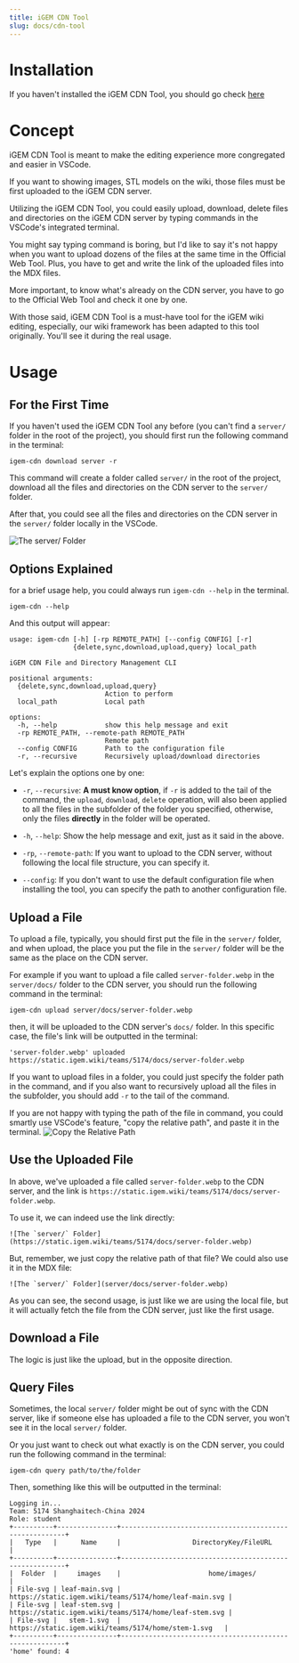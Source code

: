```yaml
---
title: iGEM CDN Tool
slug: docs/cdn-tool
---
```


# Installation

If you haven't installed the iGEM CDN Tool, you should go check [here](/docs/environment/#step-5-cdn-tool)

# Concept

iGEM CDN Tool is meant to make the editing experience more congregated and easier in VSCode.

If you want to showing images, STL models on the wiki, those files must be first uploaded to the iGEM CDN server.

Utilizing the iGEM CDN Tool, you could easily upload, download, delete files and directories on the iGEM CDN server by typing commands in the VSCode's integrated terminal.

You might say typing command is boring, but I'd like to say it's not happy when you want to upload dozens of the files at the same time in the Official Web Tool.
Plus, you have to get and write the link of the uploaded files into the MDX files. 

More important, to know what's already on the CDN server, you have to go to the Official Web Tool and check it one by one.

With those said, iGEM CDN Tool is a must-have tool for the iGEM wiki editing, especially, our wiki framework has been adapted to this tool originally.
You'll see it during the real usage.


# Usage

## For the First Time

If you haven't used the iGEM CDN Tool any before (you can't find a `server/` folder in the root of the project), you should first run the following command in the terminal:
  
```shell
igem-cdn download server -r
```

This command will create a folder called `server/` in the root of the project, download all the files and directories on the CDN server to the `server/` folder.

After that, you could see all the files and directories on the CDN server in the `server/` folder locally in the VSCode.

![The `server/` Folder](server/docs/server-folder.webp)

## Options Explained

for a brief usage help, you could always run `igem-cdn --help` in the terminal.

```shell
igem-cdn --help
```

And this output will appear:
```
usage: igem-cdn [-h] [-rp REMOTE_PATH] [--config CONFIG] [-r]
                {delete,sync,download,upload,query} local_path

iGEM CDN File and Directory Management CLI

positional arguments:
  {delete,sync,download,upload,query}
                        Action to perform
  local_path            Local path

options:
  -h, --help            show this help message and exit
  -rp REMOTE_PATH, --remote-path REMOTE_PATH
                        Remote path
  --config CONFIG       Path to the configuration file
  -r, --recursive       Recursively upload/download directories
```

Let's explain the options one by one:

- `-r`, `--recursive`: **A must know option**, if `-r` is added to the tail of the command, the `upload`, `download`, `delete` operation, will also been applied to all the files in the subfolder of the folder you specified, otherwise, only the files **directly** in the folder will be operated.

- `-h`, `--help`: Show the help message and exit, just as it said in the above.

- `-rp`, `--remote-path`: If you want to upload to the CDN server, without following the local file structure, you can specify it.

- `--config`: If you don't want to use the default configuration file when installing the tool, you can specify the path to another configuration file.

## Upload a File

To upload a file, typically, you should first put the file in the `server/` folder, and when upload, the place you put the file in the `server/` folder will be the same as the place on the CDN server.

For example if you want to upload a file called `server-folder.webp` in the `server/docs/` folder to the CDN server, you should run the following command in the terminal:

```shell
igem-cdn upload server/docs/server-folder.webp
```

then, it will be uploaded to the CDN server's `docs/` folder. In this specific case, the file's link will be outputted in the terminal:
```
'server-folder.webp' uploaded https://static.igem.wiki/teams/5174/docs/server-folder.webp
```

If you want to upload files in a folder, you could just specify the folder path in the command, and if you also want to recursively upload all the files in the subfolder, you should add `-r` to the tail of the command.

If you are not happy with typing the path of the file in command, you could smartly use VSCode's feature, "copy the relative path", and paste it in the terminal. 
![Copy the Relative Path](server/docs/copy-relative-path.webp )

## Use the Uploaded File

In above, we've uploaded a file called `server-folder.webp` to the CDN server, and the link is `https://static.igem.wiki/teams/5174/docs/server-folder.webp`.

To use it, we can indeed use the link directly:
```mdx
![The `server/` Folder](https://static.igem.wiki/teams/5174/docs/server-folder.webp)
```

But, remember, we just copy the relative path of that file? We could also use it in the MDX file:
```mdx
![The `server/` Folder](server/docs/server-folder.webp)
```

As you can see, the second usage, is just like we are using the local file, but it will actually fetch the file from the CDN server, just like the first usage.

## Download a File

The logic is just like the upload, but in the opposite direction.

## Query Files

Sometimes, the local `server/` folder might be out of sync with the CDN server, like if someone else has uploaded a file to the CDN server, you won't see it in the local `server/` folder.

Or you just want to check out what exactly is on the CDN server, you could run the following command in the terminal:

```shell
igem-cdn query path/to/the/folder
```

Then, something like this will be outputted in the terminal:
```
Logging in...
Team: 5174 Shanghaitech-China 2024
Role: student
+----------+---------------+--------------------------------------------------------+
|   Type   |      Name     |                  DirectoryKey/FileURL                  |
+----------+---------------+--------------------------------------------------------+
|  Folder  |     images    |                      home/images/                      |
| File-svg | leaf-main.svg | https://static.igem.wiki/teams/5174/home/leaf-main.svg |
| File-svg | leaf-stem.svg | https://static.igem.wiki/teams/5174/home/leaf-stem.svg |
| File-svg |   stem-1.svg  |  https://static.igem.wiki/teams/5174/home/stem-1.svg   |
+----------+---------------+--------------------------------------------------------+
'home' found: 4
```

